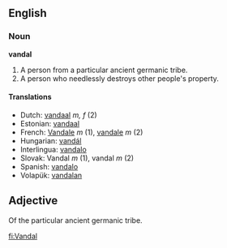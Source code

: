 ==English==
===Noun===
'''vandal'''

#A person from a particular ancient germanic tribe.
#A person who needlessly destroys other people's property.

====Translations====
*Dutch: [[vandaal]] ''m, f'' (2)
*Estonian: [[vandaal]]
*French: [[Vandale]] ''m'' (1), [[vandale]] ''m'' (2)
*Hungarian: [[vandál]]
*Interlingua: [[vandalo]]
*Slovak: Vandal ''m'' (1), vandal ''m'' (2)
*Spanish: [[vandalo]]
*Volapük: [[vandalan]]

==Adjective==

Of the particular ancient germanic tribe.

[[fi:Vandal]]